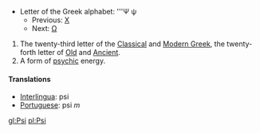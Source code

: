 *Letter of the Greek alphabet: '''&#936; &#968;
**Previous: [[chi|&#935;]]
**Next: [[omega|&#937;]]

# The twenty-third letter of the [[Classical Greek|Classical]] and [[Modern Greek]], the twenty-forth letter of [[Old Greek|Old]] and [[Ancient Greek|Ancient]].
#A form of [[psychic]] energy.
==== Translations ====
*[[Interlingua]]: psi
*[[Portuguese]]: psi ''m''

[[gl:Psi]]
[[pl:Psi]]